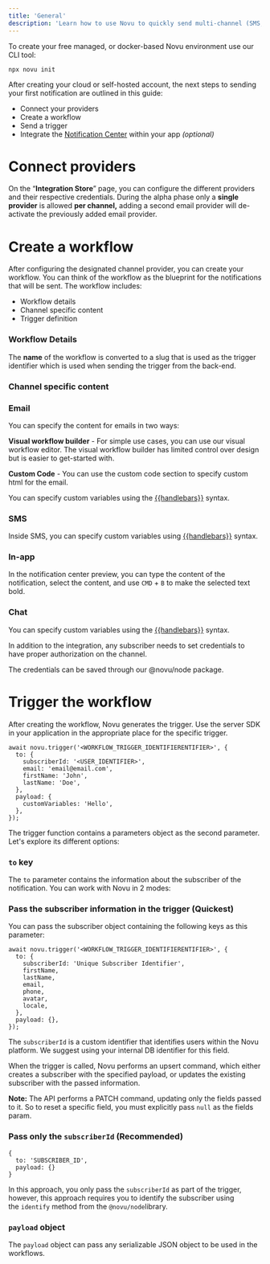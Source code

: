 ```yaml
---
title: 'General'
description: 'Learn how to use Novu to quickly send multi-channel (SMS, Email, Chat, Push) notifications.'
---
```


To create your free managed, or docker-based Novu environment use our CLI tool:

```
npx novu init

```

After creating your cloud or self-hosted account, the next steps to sending your first notification are outlined in this guide:

- Connect your providers
- Create a workflow
- Send a trigger
- Integrate the [Notification Center](https://docs.novu.co/notification-center/getting-started) within your app *(optional)*

# Connect providers

On the “**Integration Store**” page, you can configure the different providers and their respective credentials. During the alpha phase only a **single provider** is allowed **per channel,** adding a second email provider will de-activate the previously added email provider.

# Create a workflow

After configuring the designated channel provider, you can create your workflow. You can think of the workflow as the blueprint for the notifications that will be sent. The workflow includes:

- Workflow details
- Channel specific content
- Trigger definition

### Workflow Details

The **name** of the workflow is converted to a slug that is used as the trigger identifier which is used when sending the trigger from the back-end.

### Channel specific content

### Email

You can specify the content for emails in two ways:

**Visual workflow builder** - For simple use cases, you can use our visual workflow editor. The visual workflow builder has limited control over design but is easier to get-started with.

**Custom Code** - You can use the custom code section to specify custom html for the email.

You can specify custom variables using the [{{handlebars}}](https://handlebarsjs.com/guide/) syntax.

### SMS

Inside SMS, you can specify custom variables using [{{handlebars}}](https://handlebarsjs.com/guide/) syntax.

### In-app

In the notification center preview, you can type the content of the notification, select the content, and use `CMD` + `B` to make the selected text bold.

### Chat

You can specify custom variables using the [{{handlebars}}](https://handlebarsjs.com/guide/) syntax.

In addition to the integration, any subscriber needs to set credentials to have proper authorization on the channel.

The credentials can be saved through our @novu/node package.

# Trigger the workflow

After creating the workflow, Novu generates the trigger. Use the server SDK in your application in the appropriate place for the specific trigger.

```tsx
await novu.trigger('<WORKFLOW_TRIGGER_IDENTIFIERENTIFIER>', {
  to: {
    subscriberId: '<USER_IDENTIFIER>',
    email: 'email@email.com',
    firstName: 'John',
    lastName: 'Doe',
  },
  payload: {
    customVariables: 'Hello',
  },
});

```

The trigger function contains a parameters object as the second parameter. Let's explore its different options:

### `to` key

The `to` parameter contains the information about the subscriber of the notification. You can work with Novu in 2 modes:

### Pass the subscriber information in the trigger (Quickest)

You can pass the subscriber object containing the following keys as this parameter:

```tsx
await novu.trigger('<WORKFLOW_TRIGGER_IDENTIFIERENTIFIER>', {
  to: {
    subscriberId: 'Unique Subscriber Identifier',
    firstName,
    lastName,
    email,
    phone,
    avatar,
    locale,
  },
  payload: {},
});

```

The `subscriberId` is a custom identifier that identifies users within the Novu platform. We suggest using your internal DB identifier for this field.

When the trigger is called, Novu performs an upsert command, which either creates a subscriber with the specified payload, or updates the existing subscriber with the passed information.

**Note:** The API performs a PATCH command, updating only the fields passed to it. So to reset a specific field, you must explicitly pass `null` as the fields param.

### Pass only the `subscriberId` (Recommended)

```tsx
{
  to: 'SUBSCRIBER_ID',
  payload: {}
}

```

In this approach, you only pass the `subscriberId` as part of the trigger, however, this approach requires you to identify the subscriber using the `identify` method from the `@novu/node`library.

### `payload` object

The `payload` object can pass any serializable JSON object to be used in the workflows.